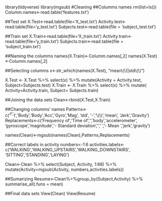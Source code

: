 library(tidyverse)
library(mgsub)
#Cleaning
##Columms names
rm(list=ls())
Columm.names<-read.table('features.txt')

##Test set
X.Test<-read.table(file='X_test.txt')
Activity.test<-read.table(file='y_test.txt')
Subjects.test<-read.table(file = 'subject_test.txt')

##Train set
X.Train<-read.table(file='X_train.txt')
Activity.train<-read.table(file='y_train.txt')
Subjects.train<-read.table(file = 'subject_train.txt')

##Naming the columms
names(X.Train)<-Columm.names[,2]
names(X.Test)<-Columm.names[,2]

##Selecting columms
x<-str_which(names(X.Test), "mean\\(\\)|std\\(\\)")

X.Test <- X.Test %>% select(x) %>%
          mutate(Activity = Activity.test, Subject=Subjects.test) 
X.Train <- X.Train %>% select(x) %>% 
          mutate( Activity=Activity.train, Subject= Subjects.train)

##Joining the data sets
Clean<-rbind(X.Test,X.Train) 

##Changing columms' names
Patterns<-c('^f','^t','Body','Body','Acc','Gyro','Mag', 
            'std', '-','\\(\\)','mean', 'Jerk','Gravity')
Replacements<-c('Frequency of ','Time of ','','body ','accelerometer ',
               'gyroscope ','magnitude ','- Standard deviation ','',' ', 
               '- Mean ','jerk ','gravity ')

names(Clean)<-mgsub(names(Clean),Patterns,Replacements)

##Correct labels in activity
numbers<-1:6 
activities.labels<-c('WALKING','WALKING_UPSTAIRS','WALKING_DOWNSTAIRS',
                     'SITTING','STANDING','LAYING')

Clean<-Clean %>% select(Subject, Activity, 1:66) %>% 
          mutate(Activity=mgsub(Activity, numbers,activities.labels))

##Sumarizing
Resume<-Clean%>%group_by(Subject,Activity) %>% summarise_all(.funs = mean)

##Final data sets
View(Clean)
View(Resume)
